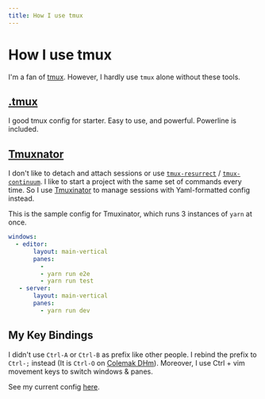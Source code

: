 ```yaml
---
title: How I use tmux
---
```


# How I use tmux

I'm a fan of [tmux][1]. However, I hardly use `tmux` alone without these tools.

## [.tmux][2]

I good tmux config for starter. Easy to use, and powerful. Powerline is included.

## [Tmuxnator][3]

I don't like to detach and attach sessions or use [`tmux-resurrect`][4] / [`tmux-continuum`][5]. I like to start a project with the same set of commands every time. So I use [Tmuxinator][3] to manage sessions with Yaml-formatted config instead.

This is the sample config for Tmuxinator, which runs 3 instances of `yarn` at once.

```yaml
windows:
  - editor:
       layout: main-vertical
       panes:
         - 
         - yarn run e2e
         - yarn run test
   - server:
       layout: main-vertical
       panes: 
         - yarn run dev
```

## My Key Bindings

I didn't use `Ctrl-A` or `Ctrl-B` as prefix like other people. I rebind the prefix to `Ctrl-;` instead (It is `Ctrl-O` on [Colemak DHm][6]). Moreover, I use Ctrl + vim movement keys to switch windows & panes.

See my current config [here][7].

[1]: https://github.com/tmux/tmux
[2]: https://github.com/gpakosz/.tmux
[3]: https://github.com/tmuxinator/tmuxinator
[4]: https://github.com/tmux-plugins/tmux-resurrect
[5]: https://github.com/tmux-plugins/tmux-continuum
[6]: /colemak-mod-dhm
[7]: https://github.com/narze/.tmux/blob/master/.tmux.conf.local

